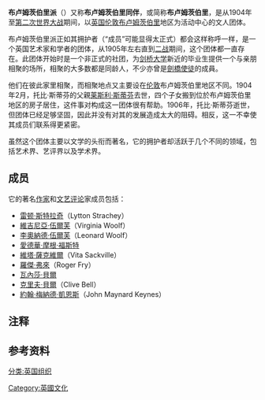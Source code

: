 {{Multiple issues|
{{Unreferenced |time=2010-02-12T20:08:01+00:00 }}
{{Expand language|1=en|time=2021-06-25T05:30:30+00:00}}
}}
'''布卢姆茨伯里派'''（{{lang-en|Bloomsbury Group}}）又称'''布卢姆茨伯里同伴'''，或简称'''布卢姆茨伯里'''，是从1904年至[[第二次世界大战|第二次世界大战]]期间，以[[英国|英国]][[伦敦|伦敦]][[布卢姆茨伯里|布卢姆茨伯里]]地区为活动中心的文人团体。

布卢姆茨伯里派正如其拥护者（“成员”可能显得太正式）都会这样称呼一样，是一个英国艺术家和学者的团体，从1905年左右直到[[二战|二战]]期间，这个团体都一直存在。此团体开始时是一个非正式的社团，为[[剑桥大学|剑桥大学]]新近的毕业生{{notetag|1899年毕业的有四位成员，其中包括了托比·斯蒂芬，他是[[維吉尼亞·伍爾芙|維吉尼亞·伍爾芙]]和[[瓦內莎·貝爾|瓦內莎·貝爾]]两人的哥哥}}提供一个与亲朋相聚的场所，相聚的大多数都是同龄人，不少亦曾是[[劍橋使徒|劍橋使徒]]的成員。

他们在彼此家里相聚，而相聚地点又主要设在[[伦敦|伦敦]]布卢姆茨伯里地区不同{{notetag|在[[一战|一战]]前这里更是唯一的相聚点}}。1904年2月，托比·斯蒂芬的父親[[莱斯利·斯蒂芬|莱斯利·斯蒂芬]]去世，四个子女{{notetag|瓦内萨、托比、维吉尼亚、艾德里安}}搬到位於布卢姆茨伯里地区的房子居住，这件事对构成这一团体很有帮助。1906年，托比·斯蒂芬逝世，但团体已经足够坚固，因此并没有对其的发展造成太大的阻碍。相反，这一不幸使其成员们联系得更紧密。

虽然这个团体主要以文学的头衔而著名，{{notetag|[[維吉尼亞·伍爾芙|維吉尼亞·伍爾芙]]是最广为人知的代表者}}它的拥护者却活跃于几个不同的领域，包括艺术界、艺评界以及学术界。

==成员==
它的著名[[作家|作家]]和[[文艺评论|文艺评论]]家成员包括：
* [[雷顿·斯特拉奇|雷顿·斯特拉奇]]（Lytton Strachey）
* [[維吉尼亞·伍爾芙|維吉尼亞·伍爾芙]]（Virginia Woolf）
* [[李奧納德·伍爾芙|李奧納德·伍爾芙]]（Leonard Woolf）
* [[愛德華·摩根·福斯特|愛德華·摩根·福斯特]]
* [[維塔·薩克維爾|維塔·薩克維爾]]（Vita Sackville）
* [[羅傑·弗來|羅傑·弗來]]（Roger Fry）
* [[瓦內莎·貝爾|瓦內莎·貝爾]]
* [[克里夫·貝爾|克里夫·貝爾]]（Clive Bell）
* [[約翰·梅納德·凱恩斯|約翰·梅納德·凱恩斯]]（John Maynard Keynes）
==注释==
{{notefoot}}
==参考资料==
{{Authority control}}
[[Category:英國文化|Category:英國文化]]
[[分类:英国组织|分类:英国组织]]